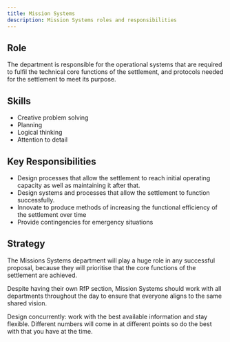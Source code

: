 ```yaml
---
title: Mission Systems
description: Mission Systems roles and responsibilities
---
```


## Role

The department is responsible for the operational systems that are required to fulfil the technical core functions of the settlement, and protocols needed for the settlement to meet its purpose.

## Skills

- Creative problem solving
- Planning
- Logical thinking
- Attention to detail

## Key Responsibilities

- Design processes that allow the settlement to reach initial operating capacity as well as maintaining it after that.
- Design systems and processes that allow the settlement to function successfully.
- Innovate to produce methods of increasing the functional efficiency of the settlement over time
- Provide contingencies for emergency situations

## Strategy

The Missions Systems department will play a huge role in any successful proposal, because they will prioritise that the core functions of the settlement are achieved.

Despite having their own RfP section, Mission Systems should work with all departments throughout the day to ensure that everyone aligns to the same shared vision.

Design concurrently: work with the best available information and stay flexible. Different numbers will come in at different points so do the best with that you have at the time.
